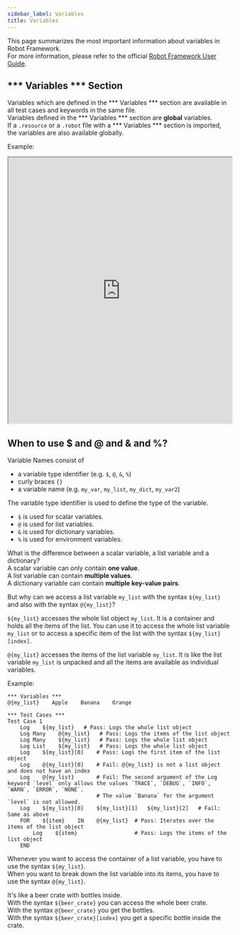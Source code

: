 ```yaml
---
sidebar_label: Variables
title: Variables
---
```


This page summarizes the most important information about variables in Robot Framework.  
For more information, please refer to the official [Robot Framework User Guide](https://robotframework.org/robotframework/latest/RobotFrameworkUserGuide.html#variables).

## \*\*\* Variables \*\*\* Section

Variables which are defined in the \*\*\* Variables \*\*\* section are available in all test cases and keywords in the same file.  
Variables defined in the \*\*\* Variables \*\*\* section are **global** variables.  
If a `.resource` or a `.robot` file with a \*\*\* Variables \*\*\* section is imported, the variables are also available globally.

Example:

<iframe src="https://robotframework.org/embed/?code-gh-url=https://github.com/MarketSquare/robotframeworkguides/tree/main/code-examples/standard_library/variables_section" width="100%" height="600"></iframe>

## When to use $ and @ and & and %?

Variable Names consist of 
- a variable type identifier (e.g. `$`, `@`, `&`, `%`)
- curly braces `{}`
- a variable name (e.g. `my_var`, `my_list`, `my_dict`, `my_var2`)

The variable type identifier is used to define the type of the variable.
- `$` is used for scalar variables.
- `@` is used for list variables.
- `&` is used for dictionary variables.
- `%` is used for environment variables.

What is the difference between a scalar variable, a list variable and a dictionary?  
A scalar variable can only contain **one value**.  
A list variable can contain **multiple values**.  
A dictionary variable can contain **multiple key-value pairs**.

But why can we access a list variable `my_list` with the syntax `${my_list}` and also with the syntax `@{my_list}`?

`${my_list}` accesses the whole list object `my_list`. It is a container and holds all the items of the list.
You can use it to access the whole list variable `my_list` or to access a specific item of the list with the syntax `${my_list}[index]`.

`@{my_list}` accesses the items of the list variable `my_list`. It is like the list variable `my_list` is unpacked and all the items are available as individual variables.

Example:

```robotframework
*** Variables ***
@{my_list}    Apple    Banana    Orange

*** Test Cases ***
Test Case 1
    Log    ${my_list}   # Pass: Logs the whole list object
    Log Many    @{my_list}   # Pass: Logs the items of the list object
    Log Many    ${my_list}   # Pass: Logs the whole list object
    Log List    ${my_list}   # Pass: Logs the whole list object
    Log    ${my_list}[0]    # Pass: Logs the first item of the list object
    Log    @{my_list}[0]    # Fail: @{my_list} is not a list object and does not have an index
    Log    @{my_list}       # Fail: The second argument of the Log keyword `level` only allows the values `TRACE`, `DEBUG`, `INFO`, `WARN`, `ERROR`, `NONE`.
                            # The value `Banana` for the argument `level` is not allowed.
    Log    ${my_list}[0]    ${my_list}[1]   ${my_list}[2]   # Fail: Same as above    
    FOR    ${item}    IN    @{my_list}  # Pass: Iterates over the items of the list object
        Log    ${item}                  # Pass: Logs the items of the list object   
    END
```

Whenever you want to access the container of a list variable, you have to use the syntax `${my_list}`.  
When you want to break down the list variable into its items, you have to use the syntax `@{my_list}`.

It's like a beer crate with bottles inside.  
With the syntax `${beer_crate}` you can access the whole beer crate.  
With the syntax `@{beer_crate}` you get the bottles.  
With the syntax `${beer_crate}[index]` you get a specific bottle inside the crate.
